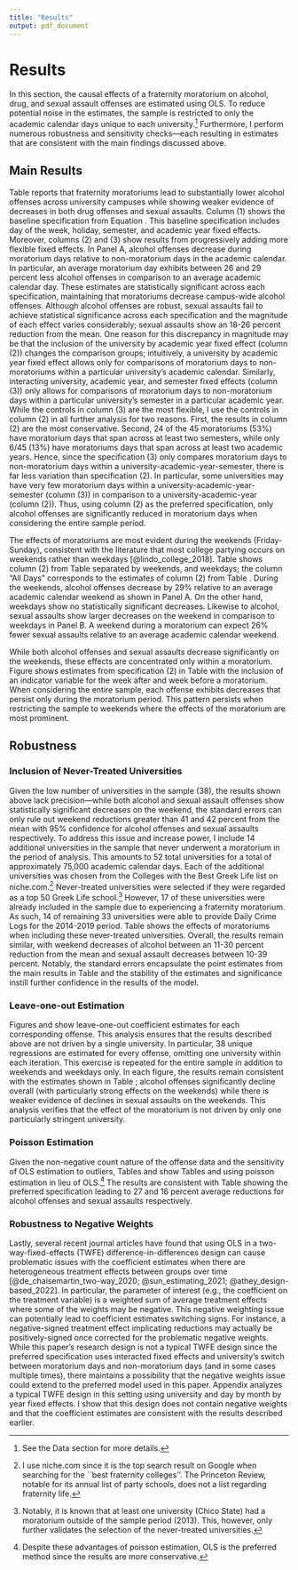 ```yaml
---
title: "Results"
output: pdf_document
---
```


# Results \label{section:results}

In this section, the causal effects of a fraternity moratorium on alcohol, drug, and sexual assault offenses are estimated using OLS. To reduce potential noise in the estimates, the sample is restricted to only the academic calendar days unique to each university.^[See the Data section for more details.] Furthermore, I perform numerous robustness and sensitivity checks—each resulting in estimates that are consistent with the main findings discussed above.

## Main Results

Table \ref{main_table} reports that fraternity moratoriums lead to substantially lower alcohol offenses across university campuses while showing weaker evidence of decreases in both drug offenses and sexual assaults. Column (1) shows the baseline specification from Equation \ref{main_model}. This baseline specification includes day of the week, holiday, semester, and academic year fixed effects. Moreover, columns (2) and (3) show results from progressively adding more flexible fixed effects. In Panel A, alcohol offenses decrease during moratorium days relative to non-moratorium days in the academic calendar. In particular, an average moratorium day exhibits between 26 and 29 percent less alcohol offenses in comparison to an average academic calendar day. These estimates are statistically significant across each specification, maintaining that moratoriums decrease campus-wide alcohol offenses. Although alcohol offenses are robust, sexual assaults fail to achieve statistical significance across each specification and the magnitude of each effect varies considerably; sexual assaults show an 18-26 percent reduction from the mean. One reason for this discrepancy in magnitude may be that the inclusion of the university by academic year fixed effect (column (2)) changes the comparison groups; intuitively, a university by academic year fixed effect allows only for comparisons of moratorium days to non-moratoriums within a particular university's academic calendar. Similarly, interacting university, academic year, and semester fixed effects (column (3)) only allows for comparisons of moratorium days to non-moratorium days within a particular university's semester in a particular academic year. While the controls in column (3) are the most flexible, I use the controls in column (2) in all further analysis for two reasons. First, the results in column (2) are the most conservative. Second, 24 of the 45 moratoriums (53%) have moratorium days that span across at least two semesters, while only 6/45 (13%) have moratoriums days that span across at least two academic years. Hence, since the specification (3) only compares moratorium days to non-moratorium days within a university-academic-year-semester, there is far less variation than specification (2). In particular, some universities may have very few moratorium days within a university-academic-year-semester (column (3)) in comparison to a university-academic-year (column (2)). Thus, using column (2) as the preferred specification, only alcohol offenses are significantly reduced in moratorium days when considering the entire sample period.

The effects of moratoriums are most evident during the weekends (Friday-Sunday), consistent with the literature that most college partying occurs on weekends rather than weekdays [@lindo_college_2018]. Table \ref{weekend_table} shows column (2) from Table \ref{main_table} separated by weekends, and weekdays; the column "All Days" corresponds to the estimates of column (2) from Table \ref{main_table}. During the weekends, alcohol offenses decrease by 29% relative to an average academic calendar weekend as shown in Panel A. On the other hand, weekdays show no statistically significant decreases. Likewise to alcohol, sexual assaults show larger decreases on the weekend in comparison to weekdays in Panel B. A weekend during a moratorium can expect 26% fewer sexual assaults relative to an average academic calendar weekend.

While both alcohol offenses and sexual assaults decrease significantly on the weekends, these effects are concentrated only within a moratorium. Figure \ref{week_before_after} shows estimates from specification (2) in Table \ref{main_table} with the inclusion of an indicator variable for the week after and week before a moratorium. When considering the entire sample, each offense exhibits decreases that persist only during the moratorium period. This pattern persists when restricting the sample to weekends where the effects of the moratorium are most prominent. 


## Robustness

### Inclusion of Never-Treated Universities

Given the low number of universities in the sample (38), the results shown above lack precision—while both alcohol and sexual assault offenses show statistically significant decreases on the weekend, the standard errors can only rule out weekend reductions greater than 41 and 42 percent from the mean with 95% confidence for alcohol offenses and sexual assaults respectively. To address this issue and increase power, I include 14 additional universities in the sample that never underwent a moratorium in the period of analysis. This amounts to 52 total universities for a total of approximately 75,000 academic calendar days. Each of the additional universities was chosen from the Colleges with the Best Greek Life list on niche.com.^[I use niche.com since it is the top search result on Google when searching for the ``best fraternity colleges''. The Princeton Review, notable for its annual list of party schools, does not a list regarding fraternity life.] Never-treated universities were selected if they were regarded as a top 50 Greek Life school.^[Notably, it is known that at least one university (Chico State) had a moratorium outside of the sample period (2013). This, however, only further validates the selection of the never-treated universities.] However, 17 of these universities were already included in the sample due to experiencing a fraternity moratorium. As such, 14 of remaining 33 universities were able to provide Daily Crime Logs for the 2014-2019 period. Table \ref{weekend_table_allschools} shows the effects of moratoriums when including these never-treated universities. Overall, the results remain similar, with weekend decreases of alcohol between an 11-30 percent reduction from the mean and sexual assault decreases between 10-39 percent. Notably, the standard errors encapsulate the point estimates from the main results in Table \ref{weekend_table} and the stability of the estimates and significance instill further confidence in the results of the model.

### Leave-one-out Estimation

Figures \ref{loo_alc_ols} and \ref{loo_sex_ols} show leave-one-out coefficient estimates for each corresponding offense. This analysis ensures that the results described above are not driven by a single university. In particular, 38 unique regressions are estimated for every offense, omitting one university within each iteration. This exercise is repeated for the entire sample in addition to weekends and weekdays only. In each figure, the results remain consistent with the estimates shown in Table \ref{weekend_table}; alcohol offenses significantly decline overall (with particularly strong effects on the weekends) while there is weaker evidence of declines in sexual assaults on the weekends. This analysis verifies that the effect of the moratorium is not driven by only one particularly stringent university.

### Poisson Estimation

Given the non-negative count nature of the offense data and the sensitivity of OLS estimation to outliers,  Tables \ref{main_table_p} and \ref{weekend_table_p} show Tables \ref{main_table} and \ref{weekend_table} using poisson estimation in lieu of OLS.^[Despite these advantages of poisson estimation, OLS is the preferred method since the results are more conservative.] The results are consistent with Table \ref{weekend_table_p} showing the preferred specification leading to 27 and 16 percent average reductions for alcohol offenses and sexual assaults respectively. 

### Robustness to Negative Weights

Lastly, several recent journal articles have found that using OLS in a two-way-fixed-effects (TWFE) difference-in-differences design can cause problematic issues with the coefficient estimates when there are heterogeneous treatment effects between groups over time [@de_chaisemartin_two-way_2020; @sun_estimating_2021; @athey_design-based_2022]. In particular, the parameter of interest (e.g., the coefficient on the treatment variable) is a weighted sum of average treatment effects where some of the weights may be negative. This negative weighting issue can potentially lead to coefficient estimates switching signs. For instance, a negative-signed treatment effect implicating reductions may actually be positively-signed once corrected for the problematic negative weights. While this paper's research design is not a typical TWFE design since the preferred specification uses interacted fixed effects and university's switch between moratorium days and non-moratorium days (and in some cases multiple times), there maintains a possibility that the negative weights issue could extend to the preferred model used in this paper. Appendix \ref{section:twfe} analyzes a typical TWFE design in this setting using university and day by month by year fixed effects. I show that this design does not contain negative weights and that the coefficient estimates are consistent with the results described earlier. 



